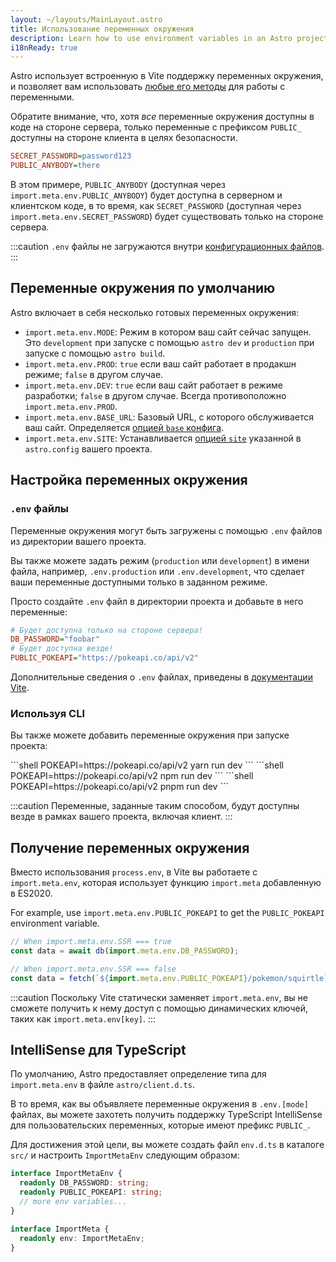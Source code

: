 ```yaml
---
layout: ~/layouts/MainLayout.astro
title: Использование переменных окружения
description: Learn how to use environment variables in an Astro project.
i18nReady: true
---
```


Astro использует встроенную в Vite поддержку переменных окружения, и позволяет вам использовать [любые его методы](https://vitejs.dev/guide/env-and-mode.html) для работы с переменными.

Обратите внимание, что, хотя _все_ переменные окружения доступны в коде на стороне сервера, только переменные с префиксом `PUBLIC_` доступны на стороне клиента в целях безопасности.

```ini title=".env"
SECRET_PASSWORD=password123
PUBLIC_ANYBODY=there
```

В этом примере, `PUBLIC_ANYBODY` (доступная через `import.meta.env.PUBLIC_ANYBODY`) будет доступна в серверном и клиентском коде, в то время, как `SECRET_PASSWORD` (доступная через `import.meta.env.SECRET_PASSWORD`) будет существовать только на стороне сервера.

:::caution
`.env` файлы не загружаются внутри [конфигурационных файлов](/ru/guides/configuring-astro/#environment-variables). 
:::

## Переменные окружения по умолчанию

Astro включает в себя несколько готовых переменных окружения:

- `import.meta.env.MODE`: Режим в котором ваш сайт сейчас запущен. Это `development` при запуске с помощью `astro dev` и `production` при запуске с помощью `astro build`.
- `import.meta.env.PROD`: `true` если ваш сайт работает в продакшн режиме; `false` в другом случае.
- `import.meta.env.DEV`: `true` если ваш сайт работает в режиме разработки; `false` в другом случае. Всегда противоположно `import.meta.env.PROD`.
- `import.meta.env.BASE_URL`: Базовый URL, с которого обслуживается ваш сайт. Определяется [опцией `base` конфига](/ru/reference/configuration-reference/#base).
- `import.meta.env.SITE`: Устанавливается [опцией `site`](/ru/reference/configuration-reference/#site) указанной в `astro.config` вашего проекта.

## Настройка переменных окружения

### `.env` файлы
Переменные окружения могут быть загружены с помощью `.env` файлов из директории вашего проекта.

Вы также можете задать режим (`production` или `development`) в имени файла, например, `.env.production` или `.env.development`, что сделает ваши переменные доступными только в заданном режиме.

Просто создайте `.env` файл в директории проекта и добавьте в него переменные:

```ini title=".env"
# Будет доступна только на стороне сервера!
DB_PASSWORD="foobar"
# Будет доступна везде!
PUBLIC_POKEAPI="https://pokeapi.co/api/v2"
```

Дополнительные сведения о `.env` файлах, приведены в [документации Vite](https://vitejs.dev/guide/env-and-mode.html#env-files).

### Используя CLI
Вы также можете добавить переменные окружения при запуске проекта:

<PackageManagerTabs>
 <Fragment slot="yarn">
    ```shell
    POKEAPI=https://pokeapi.co/api/v2 yarn run dev
    ```
 </Fragment>
 <Fragment slot="npm">
    ```shell
    POKEAPI=https://pokeapi.co/api/v2 npm run dev
    ```
 </Fragment>
 <Fragment slot="pnpm">
    ```shell
    POKEAPI=https://pokeapi.co/api/v2 pnpm run dev
    ```
 </Fragment>
</PackageManagerTabs>

:::caution
Переменные, заданные таким способом, будут доступны везде в рамках вашего проекта, включая клиент.
:::
## Получение переменных окружения

Вместо использования `process.env`, в Vite вы работаете с `import.meta.env`, которая использует функцию `import.meta` добавленную в ES2020.

For example, use `import.meta.env.PUBLIC_POKEAPI` to get the `PUBLIC_POKEAPI` environment variable.

```js /(?<!//.*)import.meta.env.[A-Z_]+/
// When import.meta.env.SSR === true
const data = await db(import.meta.env.DB_PASSWORD);

// When import.meta.env.SSR === false
const data = fetch(`${import.meta.env.PUBLIC_POKEAPI}/pokemon/squirtle`);
```

:::caution
Поскольку Vite статически заменяет `import.meta.env`, вы не сможете получить к нему доступ с помощью динамических ключей, таких как `import.meta.env[key]`.
:::

## IntelliSense для TypeScript

По умолчанию, Astro предоставляет определение типа для `import.meta.env` в файле `astro/client.d.ts`. 

В то время, как вы объявляете переменные окружения в `.env.[mode]` файлах, вы можете захотеть получить поддержку TypeScript IntelliSense для пользовательских переменных, которые имеют префикс `PUBLIC_`.

Для достижения этой цели, вы можете создать файл `env.d.ts` в каталоге `src/` и настроить `ImportMetaEnv` следующим образом:

```ts title="src/env.d.ts"
interface ImportMetaEnv {
  readonly DB_PASSWORD: string;
  readonly PUBLIC_POKEAPI: string;
  // more env variables...
}

interface ImportMeta {
  readonly env: ImportMetaEnv;
}
```
